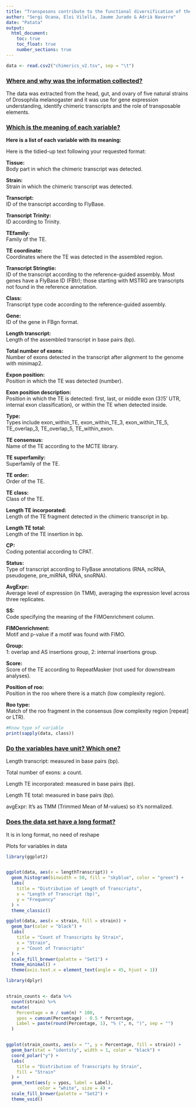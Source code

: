 ```yaml
---
title: "Transposons contribute to the functional diversification of the head, gut, and ovary transcriptomes across Drosophila natural strains"
author: "Sergi Ocana, Eloi Vilella, Jaume Jurado & Adrià Navarro"
date: "Patata"
output: 
  html_document:
    toc: true
    toc_float: true
    number_sections: true
---
```


```r
data <- read.csv2("chimerics_v2.tsv", sep = "\t")
```

### [Where and why was the information collected?]{.underline}

The data was extracted from the head, gut, and ovary of five natural strains of Drosophila melanogaster and it was use for gene expression understanding, identify chimeric transcripts and the role of transposable elements.

### [Which is the meaning of each variable?]{.underline}

**Here is a list of each variable with its meaning:**

Here is the tidied-up text following your requested format:

**Tissue:**\
Body part in which the chimeric transcript was detected.

**Strain:**\
Strain in which the chimeric transcript was detected.

**Transcript:**\
ID of the transcript according to FlyBase.

**Transcript Trinity:**\
ID according to Trinity.

**TEfamily:**\
Family of the TE.

**TE coordinate:**\
Coordinates where the TE was detected in the assembled region.

**Transcript Stringtie:**\
ID of the transcript according to the reference-guided assembly. Most genes have a FlyBase ID (FBtr); those starting with MSTRG are transcripts not found in the reference annotation.

**Class:**\
Transcript type code according to the reference-guided assembly.

**Gene:**\
ID of the gene in FBgn format.

**Length transcript:**\
Length of the assembled transcript in base pairs (bp).

**Total number of exons:**\
Number of exons detected in the transcript after alignment to the genome with minimap2.

**Expon position:**\
Position in which the TE was detected (number).

**Exon position description:**\
Position in which the TE is detected: first, last, or middle exon (3'/5' UTR, internal exon classification), or within the TE when detected inside.

**Type:**\
Types include exon_within_TE, exon_within_TE_3, exon_within_TE_5, TE_overlap_3, TE_overlap_5, TE_within_exon.

**TE consensus:**\
Name of the TE according to the MCTE library.

**TE superfamily:**\
Superfamily of the TE.

**TE order:**\
Order of the TE.

**TE class:**\
Class of the TE.

**Length TE incorporated:**\
Length of the TE fragment detected in the chimeric transcript in bp.

**Length TE total:**\
Length of the TE insertion in bp.

**CP:**\
Coding potential according to CPAT.

**Status:**\
Type of transcript according to FlyBase annotations (RNA, ncRNA, pseudogene, pre_miRNA, tRNA, snoRNA).

**AvgExpr:**\
Average level of expression (in TMM), averaging the expression level across three replicates.

**SS:**\
Code specifying the meaning of the FIMOenrichment column.

**FIMOenrichment:**\
Motif and p-value if a motif was found with FIMO.

**Group:**\
1: overlap and AS insertions group, 2: internal insertions group.

**Score:**\
Score of the TE according to RepeatMasker (not used for downstream analyses).

**Position of roo:**\
Position in the roo where there is a match (low complexity region).

**Roo type:**\
Match of the roo fragment in the consensus (low complexity region [repeat] or LTR).

```r
#Know type of variable
print(sapply(data, class))
```

### [Do the variables have unit? Which one?]{.underline}

Length transcript: measured in base pairs (bp).

Total number of exons: a count.

Length TE incorporated: measured in base pairs (bp).

Length TE total: measured in base pairs (bp).

avgExpr: It's as TMM (Trimmed Mean of M-values) so it's normalized.

### [Does the data set have a long format?]{.underline}

It is in long format, no need of reshape

Plots for variables in data

```r

library(ggplot2)


ggplot(data, aes(x = lengthTranscript)) +
  geom_histogram(binwidth = 50, fill = "skyblue", color = "green") +
  labs(
    title = "Distribution of Length of Transcripts",
    x = "Length of Transcript (bp)",
    y = "Frequency"
  ) +
  theme_classic()

```

```r

ggplot(data, aes(x = strain, fill = strain)) +  
  geom_bar(color = "black") +  
  labs(
    title = "Count of Transcripts by Strain",
    x = "Strain",
    y = "Count of Transcripts"
  ) +
  scale_fill_brewer(palette = "Set1") +  
  theme_minimal() +
  theme(axis.text.x = element_text(angle = 45, hjust = 1))  

library(dplyr)


strain_counts <- data %>%
  count(strain) %>%
  mutate(
    Percentage = n / sum(n) * 100,  
    ypos = cumsum(Percentage) - 0.5 * Percentage, 
    Label = paste(round(Percentage, 1), "% (", n, ")", sep = "")  
  )


ggplot(strain_counts, aes(x = "", y = Percentage, fill = strain)) + 
  geom_bar(stat = "identity", width = 1, color = "black") +  
  coord_polar("y") +
  labs(
    title = "Distribution of Transcripts by Strain",
    fill = "Strain"
  ) +
  geom_text(aes(y = ypos, label = Label),  
            color = "white", size = 4) +  
  scale_fill_brewer(palette = "Set2") +  
  theme_void()  
```
